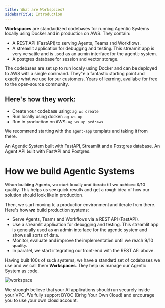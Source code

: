 ```yaml
---
title: What are Workspaces?
sidebarTitle: Introduction
---
```


**Workspaces** are standardized codebases for running Agentic Systems locally using Docker and in production on AWS. They contain:

- A REST API (FastAPI) to serving Agents, Teams and Workflows.
- A streamlit application for debugging and testing. This streamlit app is very versatile and is used as an admin interface for the agentic system.
- A postgres database for session and vector storage.

The codebases are set up to run locally using Docker and can be deployed to AWS with a single command. They’re a fantastic starting point and exactly what we use for our customers. Years of learning, available for free to the open-source community.

## Here's how they work:

- Create your codebase using: `ag ws create`
- Run locally using docker: `ag ws up`
- Run in production on AWS: `ag ws up prd:aws`

We recommend starting with the `agent-app` template and taking it from there.

<CardGroup cols={2}>
  <Card title="Agent App" icon="books" href="/workspaces/agent-app/local">
    An Agentic System built with FastAPI, Streamlit and a Postgres database.
  </Card>
  <Card title="Agent Api" icon="bolt" href="/workspaces/agent-api/local">
    An Agent API built with FastAPI and Postgres.
  </Card>
</CardGroup>

# How we build Agentic Systems

When building Agents, we start locally and iterate till we achieve 6/10 quality.
This helps us see quick results and get a rough idea of how our solution should look like in production.

Then, we start moving to a production environment and iterate from there. Here's how __*we*__ build production systems:
- Serve Agents, Teams and Workflows via a REST API (FastAPI).
- Use a streamlit application for debugging and testing. This streamlit app is generally used as an admin interface for the agentic system and shows all sorts of data.
- Monitor, evaluate and improve the implementation until we reach 9/10 quality.
- In parallel, we start integrating our front-end with the REST API above.

Having built 100s of such systems, we have a standard set of codebases we use and we call them **Workspaces**. They help us manage our Agentic System as code.

![workspace](/images/workspace.png)

<Note>
We strongly believe that your AI applications should run securely inside your VPC.
We fully support BYOC (Bring Your Own Cloud) and encourage you to use your own cloud account.
</Note>
